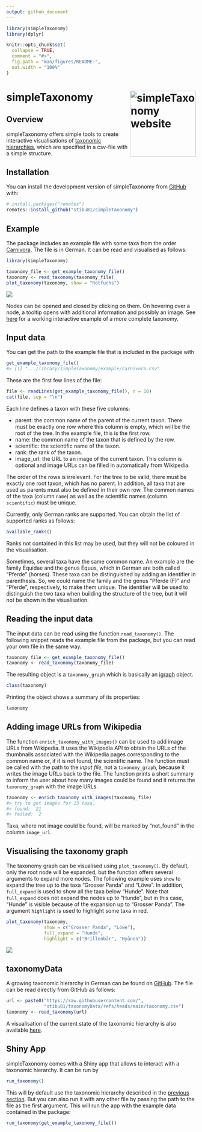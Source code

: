 ```yaml
---
output: github_document
---
```


<!-- README.md is generated from README.Rmd. Please edit that file -->

```r
library(simpleTaxonomy)
library(dplyr)

knitr::opts_chunk$set(
  collapse = TRUE,
  comment = "#>",
  fig.path = "man/figures/README-",
  out.width = "100%"
)
```

# simpleTaxonomy <a href="https://stibu81.github.io/simpleTaxonomy/"><img src="man/figures/logo.png" align="right" width="175" alt="simpleTaxonomy website" /></a>

<!-- badges: start -->
<!-- badges: end -->

## Overview

simpleTaxonomy offers simple tools to create interactive visualisations of
[taxonomic hierarchies](https://en.wikipedia.org/wiki/Taxonomy_(biology)), which are specified in a csv-file with a simple structure.

## Installation

You can install the development version of simpleTaxonomy from [GitHub](https://github.com/) with:

``` r
# install.packages("remotes")
remotes::install_github("stibu81/simpleTaxonomy")
```

## Example

The package includes an example file with some taxa from the order
[Carnivora](https://en.wikipedia.org/wiki/Carnivora). The file is in German.
It can be read and visualised as follows:

```r
library(simpleTaxonomy)

taxonomy_file <- get_example_taxonomy_file()
taxonomy <- read_taxonomy(taxonomy_file)
plot_taxonomy(taxonomy, show = "Rotfuchs")
```

![](man/figures/taxonomy_example.png)

Nodes can be opened and closed by clicking on them. On hovering over a node,
a tooltip opens with additional information and possibly an image.
See [here](https://stibu81.github.io/taxonomyData/)
for a working interactive example of a more complete taxonomy.


## Input data

You can get the path to the example file that is included in the
package with

```r
get_example_taxonomy_file()
#> [1] ".../library/simpleTaxonomy/example/carnivora.csv"
```

These are the first few lines of the file:

```r
file <- readLines(get_example_taxonomy_file(), n = 10)
cat(file, sep = "\n")
```

Each line defines a taxon with these five columns:

* parent: the common name of the parent of the current taxon. There must
  be exactly one row where this column is empty, which will be the root
  of the tree. In the example file, this is the first row.
* name: the common name of the taxon that is defined by the row.
* scientific: the scientific name of the taxon.
* rank: the rank of the taxon.
* image_url: the URL to an image of the current taxon. This column is optional
  and image URLs can be filled in automatically from Wikipedia.

The order of the rows is irrelevant. For the tree to be valid, there must be
exactly one root taxon, which has no parent. In addition, all taxa that
are used as parents must also be defined in their own row. The common names of
the taxa (column `name`) as well as the scientific names (column `scientific`)
must be unique.

Currently, only German ranks are supported. You can obtain the list of
supported ranks as follows:

```r
available_ranks()
```

Ranks not contained in this list may be used, but they will not be coloured
in the visualisation.

Sometimes, several taxa have the same common name. An example are the
family Equidae and the genus Equus, which in German are both called "Pferde"
(horses). These taxa can be distinguished by adding an identifier in 
parenthesis. So, we could name the family and the genus "Pferde (F)" and
"Pferde", respectively, to make them unique. The identifier will be used to
distinguish the two taxa when building the structure of the tree, but it will
not be shown in the visualisation.


## Reading the input data

The input data can be read using the function `read_taxonomy()`. The following
snippet reads the example file from the package, but you can read your own
file in the same way.

```r
taxonomy_file <- get_example_taxonomy_file()
taxonomy <- read_taxonomy(taxonomy_file)
```

The resulting object is a `taxonomy_graph` which is basically an
[igraph](https://r.igraph.org/) object.

```r
class(taxonomy)
```

Printing the object shows a summary of its properties:

```r
taxonomy
```


## Adding image URLs from Wikipedia

The function `enrich_taxonomy_with_images()` can be used to add image URLs
from Wikipedia. It uses the Wikipedia API to obtain the URLs of the thumbnails
associated with the Wikipedia pages corresponding to the common name or, if it
is not found, the scientific name. The function must be called with the path
to the *input file*, not a `taxonomy_graph`, because it writes the image URLs
back to the file. The function prints a short summary to inform the user about
how many images could be found and it returns the `taxonomy_graph` with the
image URLs.

```r
taxonomy <- enrich_taxonomy_with_images(taxonomy_file)
#> try to get images for 23 taxa.
#> found:  21
#> failed:  2
```

Taxa, where not image could be found, will be marked by "not_found" in the
column `image_url`.


## Visualising the taxonomy graph

The taxonomy graph can be visualised using `plot_taxonomy()`. By default, only
the root node will be expanded, but the function offers several arguments to
expand more nodes. The following example uses `show` to expand the tree up to
the taxa "Grosser Panda" and "Löwe". In addition, `full_expand` is used to
show all the taxa below "Hunde". Note that `full_expand` does not expand the
nodes up to "Hunde", but in this case, "Hunde" is visible because of the
expansion up to "Grosser Panda". The argument `highlight` is used to highlight
some taxa in red.

```r
plot_taxonomy(taxonomy,
              show = c("Grosser Panda", "Löwe"),
              full_expand = "Hunde",
              highlight = c("Brillenbär", "Hyänen"))
```

![](man/figures/taxonomy_example2.png)


## taxonomyData {#taxonomyData}

A growing taxonomic hierarchy in German can be found on
[GitHub](https://github.com/stibu81/taxonomyData). The file can be read directly
from GitHub as follows:

```r
url <- paste0("https://raw.githubusercontent.com/",
              "stibu81/taxonomyData/refs/heads/main/taxonomy.csv")
taxonomy <- read_taxonomy(url)
```

A visualisation of the current state of the taxonomic hierarchy is also
available [here](https://stibu81.github.io/taxonomyData/).


## Shiny App

simpleTaxonomy comes with a Shiny app that allows to interact with a taxonomic
hierarchy. It can be run by

```r
run_taxonomy()
```

This will by default use the taxonomic hierarchy described in the
[previous section](#taxonomydata). But you can also run it with any other
file by passing the path to the file as the first argument. This will run the
app with the example data contained in the package:

```r
run_taxonomy(get_example_taxonomy_file())
```

